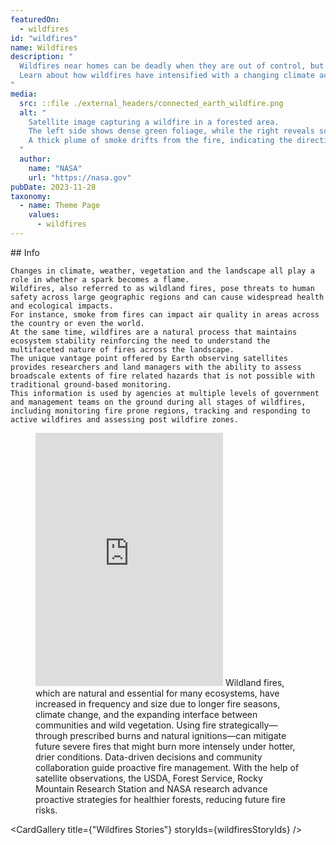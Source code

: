 ```yaml
---
featuredOn:
  - wildfires 
id: "wildfires"
name: Wildfires
description: "
  Wildfires near homes can be deadly when they are out of control, but wildfires are also key to keeping ecosystems healthy and thriving.
  Learn about how wildfires have intensified with a changing climate across the world and how Earth data are being used to identify, track and monitor wildfires and their associated risks.
"
media:
  src: ::file ./external_headers/connected_earth_wildfire.png
  alt: "
    Satellite image capturing a wildfire in a forested area.
    The left side shows dense green foliage, while the right reveals scorched earth and active fire lines with bright orange flames.
    A thick plume of smoke drifts from the fire, indicating the direction of the wind.
  "
  author:
    name: "NASA"
    url: "https://nasa.gov"
pubDate: 2023-11-28
taxonomy:
  - name: Theme Page
    values:
      - wildfires
---
```




<Block type='wide'>
  <Prose>
    ## Info

    Changes in climate, weather, vegetation and the landscape all play a role in whether a spark becomes a flame.
    Wildfires, also referred to as wildland fires, pose threats to human safety across large geographic regions and can cause widespread health and ecological impacts.
    For instance, smoke from fires can impact air quality in areas across the country or even the world.
    At the same time, wildfires are a natural process that maintains ecosystem stability reinforcing the need to understand the multifaceted nature of fires across the landscape.
    The unique vantage point offered by Earth observing satellites provides researchers and land managers with the ability to assess broadscale extents of fire related hazards that is not possible with traditional ground-based monitoring.
    This information is used by agencies at multiple levels of government and management teams on the ground during all stages of wildfires, including monitoring fire prone regions, tracking and responding to active wildfires and assessing post wildfire zones.
  </Prose>
</Block>

<Block type="wide">
  <Figure>
    <Embed
      height="405"
      src="https://www.youtube.com/embed/26ePV3chu_w"
      title="NASA and Fire"
    />
    <Caption attrAuthor="NASA" attrUrl="https://nasa.gov/">
      Wildland fires, which are natural and essential for many ecosystems, have increased in frequency and size due to longer fire seasons, climate change, and the expanding interface between communities and wild vegetation. Using fire strategically—through prescribed burns and natural ignitions—can mitigate future severe fires that might burn more intensely under hotter, drier conditions. Data-driven decisions and community collaboration guide proactive fire management. With the help of satellite observations, the USDA, Forest Service, Rocky Mountain Research Station and NASA research advance proactive strategies for healthier forests, reducing future fire risks. 
    </Caption>
  </Figure>
</Block>

<Block type='wide'>
  <Figure>
    <Carousel items={contentArray} />
  </Figure>
</Block>

<CardGallery title={"Wildfires Stories"} storyIds={wildfiresStoryIds} />